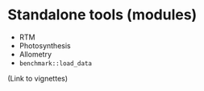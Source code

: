 # Standalone tools (modules)

- RTM
- Photosynthesis
- Allometry
- `benchmark::load_data`

(Link to vignettes)
